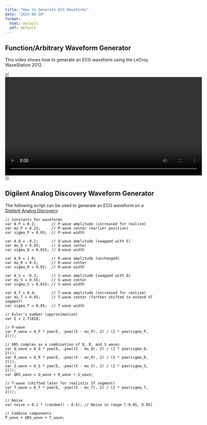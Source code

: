 ```yaml
---
title: "How to Generate ECG Waveforms"
date: "2025-06-20"
format:
  html: default
  pdf: default
---
```


## Function/Arbitrary Waveform Generator

This video shows how to generate an ECG waveform using the LeCroy WaveStation 2012.

{{<video controls width="640">
  <source src="ecg-function-generator.mp4" type="video/mp4">
  The video cannot be rendered.
</video>}}

## Digilent Analog Discovery Waveform Generator

The following script can be used to generate an ECG waveform on a [Digilent Analog Discovery](https://digilent.com/shop/analog-discovery-3/):

```
// Constants for waveforms
var A_P = 0.2;       // P-wave amplitude (increased for realism)
var mu_P = 0.15;     // P-wave center (earlier position)
var sigma_P = 0.03;  // P-wave width

var A_Q = -0.2;      // Q-wave amplitude (swapped with S)
var mu_Q = 0.45;     // Q-wave center
var sigma_Q = 0.015; // Q-wave width

var A_R = 1.0;       // R-wave amplitude (unchanged)
var mu_R = 0.5;      // R-wave center
var sigma_R = 0.02;  // R-wave width

var A_S = -0.3;      // S-wave amplitude (swapped with Q)
var mu_S = 0.55;     // S-wave center
var sigma_S = 0.015; // S-wave width

var A_T = 0.4;       // T-wave amplitude (increased for realism)
var mu_T = 0.95;     // T-wave center (further shifted to extend ST segment)
var sigma_T = 0.05;  // T-wave width

// Euler's number (approximation)
var E = 2.71828;

// P-wave
var P_wave = A_P * pow(E, -pow((X - mu_P), 2) / (2 * pow(sigma_P, 2)));

// QRS complex as a combination of Q, R, and S waves
var Q_wave = A_Q * pow(E, -pow((X - mu_Q), 2) / (2 * pow(sigma_Q, 2)));
var R_wave = A_R * pow(E, -pow((X - mu_R), 2) / (2 * pow(sigma_R, 2)));
var S_wave = A_S * pow(E, -pow((X - mu_S), 2) / (2 * pow(sigma_S, 2)));
var QRS_wave = Q_wave + R_wave + S_wave;

// T-wave (shifted later for realistic ST segment)
var T_wave = A_T * pow(E, -pow((X - mu_T), 2) / (2 * pow(sigma_T, 2)));

// Noise
var noise = 0.1 * (random() - 0.5); // Noise in range [-0.05, 0.05]

// Combine components
P_wave + QRS_wave + T_wave;
```